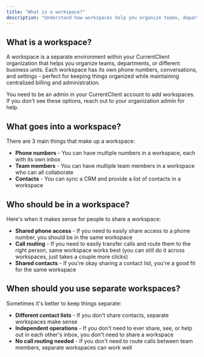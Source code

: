 ```yaml
---
title: "What is a workspace?"
description: "Understand how workspaces help you organize teams, departments, and phone numbers in CurrentClient"
---
```


## What is a workspace?

A workspace is a separate environment within your CurrentClient organization that helps you organize teams, departments, or different business units. Each workspace has its own phone numbers, conversations, and settings - perfect for keeping things organized while maintaining centralized billing and administration.

<Note>
  You need to be an admin in your CurrentClient account to add workspaces. If
  you don't see these options, reach out to your organization admin for help.
</Note>

## What goes into a workspace?

There are 3 main things that make up a workspace:

- **Phone numbers** - You can have multiple numbers in a workspace, each with its own inbox
- **Team members** - You can have multiple team members in a workspace who can all collaborate
- **Contacts** - You can sync a CRM and provide a list of contacts in a workspace

## Who should be in a workspace?

Here's when it makes sense for people to share a workspace:

- **Shared phone access** - If you need to easily share access to a phone number, you should be in the same workspace
- **Call routing** - If you need to easily transfer calls and route them to the right person, same workspace works best (you can still do it across workspaces, just takes a couple more clicks)
- **Shared contacts** - If you're okay sharing a contact list, you're a good fit for the same workspace

## When should you use separate workspaces?

Sometimes it's better to keep things separate:

- **Different contact lists** - If you don't share contacts, separate workspaces make sense
- **Independent operations** - If you don't need to ever share, see, or help out in each other's inbox, you don't need to share a workspace
- **No call routing needed** - If you don't need to route calls between team members, separate workspaces can work well
